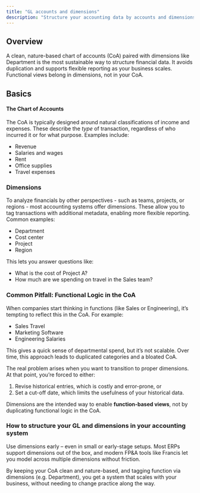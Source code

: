 ```yaml
---
title: "GL accounts and dimensions"
description: "Structure your accounting data by accounts and dimensions"
---
```


## Overview

A clean, nature-based chart of accounts (CoA) paired with dimensions like Department is the most sustainable way to structure financial data. It avoids duplication and supports flexible reporting as your business scales. Functional views belong in dimensions, not in your CoA.

## Basics

#### **The Chart of Accounts**

The CoA is typically designed around natural classifications of income and expenses. These describe the _type_ of transaction, regardless of who incurred it or for what purpose. Examples include:

- Revenue
- Salaries and wages
- Rent
- Office supplies
- Travel expenses

### Dimensions

To analyze financials by other perspectives - such as teams, projects, or regions - most accounting systems offer dimensions. These allow you to tag transactions with additional metadata, enabling more flexible reporting. Common examples:

- Department
- Cost center
- Project
- Region

This lets you answer questions like:

- What is the cost of Project A?
- How much are we spending on travel in the Sales team?

### **Common Pitfall: Functional Logic in the CoA**

When companies start thinking in functions (like Sales or Engineering), it’s tempting to reflect this in the CoA. For example:

- Sales Travel
- Marketing Software
- Engineering Salaries

This gives a quick sense of departmental spend, but it’s not scalable. Over time, this approach leads to duplicated categories and a bloated CoA.

The real problem arises when you want to transition to proper dimensions. At that point, you’re forced to either:

1. Revise historical entries, which is costly and error-prone, or
2. Set a cut-off date, which limits the usefulness of your historical data.

Dimensions are the intended way to enable **function-based views**, not by duplicating functional logic in the CoA.

### How to structure your GL and dimensions in your accounting system

Use dimensions early – even in small or early-stage setups. Most ERPs support dimensions out of the box, and modern FP&A tools like Francis let you model across multiple dimensions without friction.

By keeping your CoA clean and nature-based, and tagging function via dimensions (e.g. Department), you get a system that scales with your business, without needing to change practice along the way.